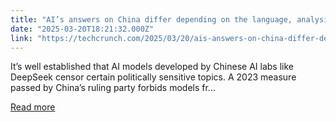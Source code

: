 ```yaml
---
title: "AI’s answers on China differ depending on the language, analysis finds"
date: "2025-03-20T18:21:32.000Z"
link: "https://techcrunch.com/2025/03/20/ais-answers-on-china-differ-depending-on-the-language-analysis-finds/"
---
```


It&#8217;s well established that AI models developed by Chinese AI labs like DeepSeek censor certain politically sensitive topics. A 2023 measure passed by China&#8217;s ruling party forbids models fr...

[Read more](https://techcrunch.com/2025/03/20/ais-answers-on-china-differ-depending-on-the-language-analysis-finds/)
